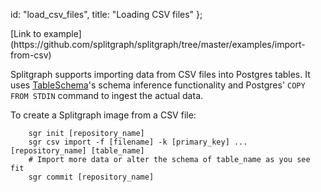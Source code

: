   id: "load_csv_files",
  title: "Loading CSV files"
};

<cast src="@splitgraph/content/casts/versioned/latest/import-from-csv.cast" />
[Link to example](https://github.com/splitgraph/splitgraph/tree/master/examples/import-from-csv)

Splitgraph supports importing data from CSV files into Postgres tables. It uses [TableSchema](https://github.com/frictionlessdata/tableschema-py)'s schema inference functionality and
Postgres' `COPY FROM STDIN` command to ingest the actual data.

To create a Splitgraph image from a CSV file:

```
    sgr init [repository_name]
    sgr csv import -f [filename] -k [primary_key] ... [repository_name] [table_name]
    # Import more data or alter the schema of table_name as you see fit
    sgr commit [repository_name]
```

